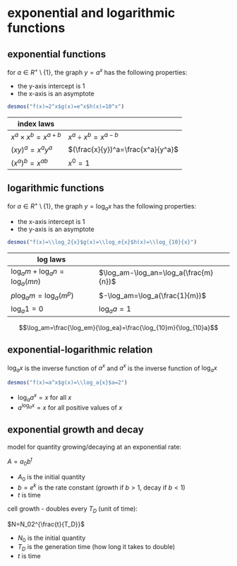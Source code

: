 # exponential and logarithmic functions

## exponential functions

for $a\in{}R^+\setminus\{1\}$, the graph $y=a^x$ has the following properties:

- the y-axis intercept is 1
- the x-axis is an asymptote

```{r echo=FALSE}
desmos("f(x)=2^x$g(x)=e^x$h(x)=10^x")
```

| index laws               |                                   |
| ------------------------ | --------------------------------- |
| $x^a\times{}x^b=x^{a+b}$ | $x^a\div{}x^b=x^{a-b}$            |
| $(xy)^a=x^ay^a$          | $(\frac{x}{y})^a=\frac{x^a}{y^a}$ |
| $(x^a)^b=x^{ab}$         | $x^0=1$                           |

## logarithmic functions

for $a\in{}R^+\setminus\{1\}$, the graph $y=\log_ax$ has the following properties:

- the x-axis intercept is 1
- the y-axis is an asymptote

```{r echo=FALSE}
desmos("f(x)=\\log_2{x}$g(x)=\\log_e{x}$h(x)=\\log_{10}{x}")
```

| log laws | |
| -- | -- |
| $\log_am+\log_an=\log_a(mn)$ | $\log_am-\log_an=\log_a(\frac{m}{n})$ |
| $p\log_am=\log_a(m^p)$ | $-\log_am=\log_a(\frac{1}{m})$ |
| $\log_a1=0$ | $\log_aa=1$ |

$$\log_am=\frac{\log_em}{\log_ea}=\frac{\log_{10}m}{\log_{10}a}$$

## exponential-logarithmic relation

$\log_ax$ is the inverse function of $a^x$ and $a^x$ is the inverse function of $\log_ax$

```{r echo=FALSE}
desmos("f(x)=a^x$g(x)=\\log_a{x}$a=2")
```

- $\log_a{a^x}=x$ for all $x$
- $a^{\log_a{x}}=x$ for all positive values of $x$

## exponential growth and decay

model for quantity growing/decaying at an exponential rate:

$A=a_0b^t$

- $A_0$ is the initial quantity
- $b=e^k$ is the rate constant (growth if $b>1$, decay if $b<1$)
- $t$ is time

cell growth - doubles every $T_D$ (unit of time):

$N=N_02^{\frac{t}{T_D}}$

- $N_0$ is the initial quantity
- $T_D$ is the generation time (how long it takes to double)
- $t$ is time